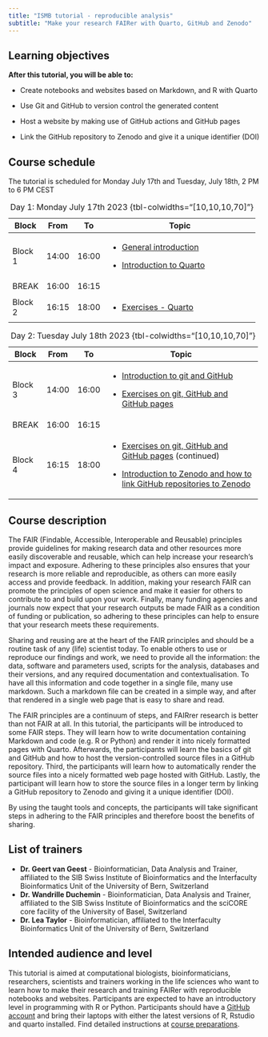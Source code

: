 ```yaml
---
title: "ISMB tutorial - reproducible analysis"
subtitle: "Make your research FAIRer with Quarto, GitHub and Zenodo"
---
```


::: callout-note
## Learning objectives

**After this tutorial, you will be able to:**

-   Create notebooks and websites based on Markdown, and R with Quarto

-   Use Git and GitHub to version control the generated content

-   Host a website by making use of GitHub actions and GitHub pages

-   Link the GitHub repository to Zenodo and give it a unique identifier (DOI)
:::

## Course schedule

The tutorial is scheduled for Monday July 17th and Tuesday, July 18th, 2 PM to 6 PM CEST

+---------+--------+--------+----------------------------------------------------------------------------+
| Block   | From   | To     | Topic                                                                      |
+=========+========+========+============================================================================+
| Block 1 | 14:00  | 16:00  | -   [General introduction](slides/introduction.html#/title-slide)          |
|         |        |        |                                                                            |
|         |        |        | <!-- -->                                                                   |
|         |        |        |                                                                            |
|         |        |        | -   [Introduction to Quarto](slides/introduction_quarto.html#/title-slide) |
+---------+--------+--------+----------------------------------------------------------------------------+
| BREAK   | 16:00  | 16:15  |                                                                            |
+---------+--------+--------+----------------------------------------------------------------------------+
| Block 2 | 16:15  | 18:00  | -   [Exercises - Quarto](write_quarto.html)                                |
+---------+--------+--------+----------------------------------------------------------------------------+

: Day 1: Monday July 17th 2023 {tbl-colwidths="\[10,10,10,70\]"}

+---------+-------+-------+--------------------------------------------------------------------------------------------------------------------------+
| Block   | From  | To    | Topic                                                                                                                    |
+=========+=======+=======+==========================================================================================================================+
| Block 3 | 14:00 | 16:00 | -   [Introduction to git and GitHub](slides/introduction_git.html#/title-slide)                                          |
|         |       |       |                                                                                                                          |
|         |       |       | -   [Exercises on git, GitHub and GitHub pages](git_pages_zenodo.html)                                                   |
+---------+-------+-------+--------------------------------------------------------------------------------------------------------------------------+
| BREAK   | 16:00 | 16:15 |                                                                                                                          |
+---------+-------+-------+--------------------------------------------------------------------------------------------------------------------------+
| Block 4 | 16:15 | 18:00 | -   [Exercises on git, GitHub and GitHub pages](git_pages_zenodo.html) (continued)                                       |
|         |       |       |                                                                                                                          |
|         |       |       | -   [Introduction to Zenodo and how to link GitHub repositories to Zenodo](slides/introduction_zenodo.html#/title-slide) |
+---------+-------+-------+--------------------------------------------------------------------------------------------------------------------------+

: Day 2: Tuesday July 18th 2023 {tbl-colwidths="\[10,10,10,70\]"}

## Course description

The FAIR (Findable, Accessible, Interoperable and Reusable) principles provide guidelines for making research data and other resources more easily discoverable and reusable, which can help increase your research's impact and exposure. Adhering to these principles also ensures that your research is more reliable and reproducible, as others can more easily access and provide feedback. In addition, making your research FAIR can promote the principles of open science and make it easier for others to contribute to and build upon your work. Finally, many funding agencies and journals now expect that your research outputs be made FAIR as a condition of funding or publication, so adhering to these principles can help to ensure that your research meets these requirements.

Sharing and reusing are at the heart of the FAIR principles and should be a routine task of any (life) scientist today. To enable others to use or reproduce our findings and work, we need to provide all the information: the data, software and parameters used, scripts for the analysis, databases and their versions, and any required documentation and contextualisation. To have all this information and code together in a single file, many use markdown. Such a markdown file can be created in a simple way, and after that rendered in a single web page that is easy to share and read.

The FAIR principles are a continuum of steps, and FAIRrer research is better than not FAIR at all. In this tutorial, the participants will be introduced to some FAIR steps. They will learn how to write documentation containing Markdown and code (e.g. R or Python) and render it into nicely formatted pages with Quarto. Afterwards, the participants will learn the basics of git and GitHub and how to host the version-controlled source files in a GitHub repository. Third, the participants will learn how to automatically render the source files into a nicely formatted web page hosted with GitHub. Lastly, the participant will learn how to store the source files in a longer term by linking a GitHub repository to Zenodo and giving it a unique identifier (DOI).

By using the taught tools and concepts, the participants will take significant steps in adhering to the FAIR principles and therefore boost the benefits of sharing.

## List of trainers

-   **Dr. Geert van Geest** - Bioinformatician, Data Analysis and Trainer, affiliated to the SIB Swiss Institute of Bioinformatics and the Interfaculty Bioinformatics Unit of the University of Bern, Switzerland
-   **Dr. Wandrille Duchemin** - Bioinformatician, Data Analysis and Trainer, affiliated to the SIB Swiss Institute of Bioinformatics and the sciCORE core facility of the University of Basel, Switzerland
-   **Dr. Lea Taylor** - Bioinformatician, affiliated to the Interfaculty Bioinformatics Unit of the University of Bern, Switzerland

## Intended audience and level

This tutorial is aimed at computational biologists, bioinformaticians, researchers, scientists and trainers working in the life sciences who want to learn how to make their research and training FAIRer with reproducible notebooks and websites. Participants are expected to have an introductory level in programming with R or Python. Participants should have a [GitHub account](https://github.com/join) and bring their laptops with either the latest versions of R, Rstudio and quarto installed. Find detailed instructions at [course preparations](course_preparations.qmd).
